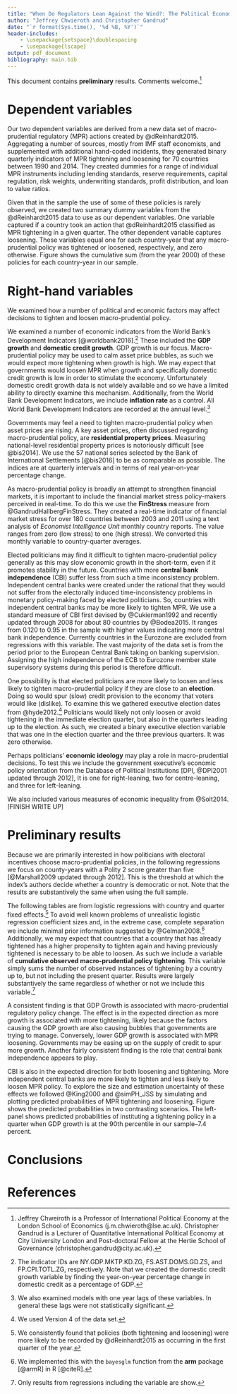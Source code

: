 ```yaml
---
title: "When Do Regulators Lean Against the Wind?: The Political Economy of Implementing Macro-prudential Regulatory Tools: Preliminary results"
author: "Jeffrey Chwieroth and Christopher Gandrud"
date: "`r format(Sys.time(), '%d %B, %Y')`"
header-includes:
    - \usepackage{setspace}\doublespacing
    - \usepackage{lscape}
output: pdf_document
bibliography: main.bib
---
```


This document contains **preliminary** results. Comments welcome.[^authors]

\begin{abstract}
In the aftermath of the global financial crisis, macro-prudential regulatory (MPR) tools, which aim to limit the build-up of systemic risk and the macroeconomic costs of financial instability, have gained widespread attention. An important element of MPR tools involves implementing new counter-cyclical regulatory measures to dampen credit cycles. Yet the political dynamics of MPR tools are complicated in that their implementation involves moving against market and public sentiment during boom periods as well as affecting who can obtain access to financing and who cannot. In this sense, the use of MPR tools can be highly and conspicuously distributional, thus potentially constraining their use and effectiveness. In many cases, the allocation of MPR responsibilities to hitherto independent central banks creates additional concerns about the nature of their accountability relationship with the rest of the political process and the public at large. To shed light on these critical issues, we provide the first cross-national statistical political economy analysis of MPR implementation. Our analysis assesses the relative importance of political credit cycles, institutional demands, and societal demands for credit tightening and easing. \textbf{Preliminary results} from democracies indicate that independent central banks are important for overcoming the political credit cycles that would hamper effective MPR tightening. Conversely, [GET]
\end{abstract}

\clearpage

# Dependent variables

Our two dependent variables are derived from a new data set of macro-prudential regulatory (MPR) actions created by @dReinhardt2015. Aggregating a number of sources, mostly from IMF staff economists, and supplemented with additional hand-coded incidents, they generated binary quarterly indicators of MPR tightening and loosening for 70 countries between 1990 and 2014. They created dummies for a range of individual MPR instruments including lending standards, reserve requirements, capital regulation, risk weights, underwriting standards, profit distribution, and loan to value ratios.

Given that in the sample the use of some of these policies is rarely observed, we created two summary dummy variables from the @dReinhardt2015 data to use as our dependent variables. One variable captured if a country took an action that @dReinhardt2015 classified as MPR tightening in a given quarter. The other dependent variable captures loosening. These variables equal one for each country-year that any macro-prudential policy was tightened or loosened, respectively, and zero otherwise. Figure \ref{describe_cumsum} shows the cumulative sum (from the year 2000) of these policies for each country-year in our sample.

\begin{landscape}
\begin{figure}
    \caption{Cumulative Decisions to Loosen and Tighten Macro-prudential Regulatory Policy (from 2000)}
    \label{describe_cumsum}
    \begin{center}
        \includegraphics{figures/cumsum_mpr.pdf}
    \end{center}

\end{figure}
\end{landscape}

# Right-hand variables

We examined how a number of political and economic factors may affect decisions to tighten and loosen macro-prudential policy.

We examined a number of economic indicators from the World Bank's Development Indicators [@worldbank2016].[^wdi] These included the **GDP growth** and **domestic credit growth**. GDP growth is our focus. Macro-prudential policy may be used to calm asset price bubbles, as such we would expect more tightening when growth is high. We may expect that governments would loosen MPR when growth and specifically domestic credit growth is low in order to stimulate the economy. Unfortunately domestic credit growth data is not widely available and so we have a limited ability to directly examine this mechanism. Additionally, from the World Bank Development Indicators, we include **inflation rate** as a control. All World Bank Development Indicators are recorded at the annual level.[^wdilags]

Governments may feel a need to tighten macro-prudential policy when asset prices are rising. A key asset prices, often discussed regarding macro-prudential policy, are **residential property prices**. Measuring national-level residential property prices is notoriously difficult [see @bis2014]. We use the 57 national series selected by the Bank of International Settlements [@bis2016] to be as comparable as possible. The indices are at quarterly intervals and in terms of real year-on-year percentage change.

As macro-prudential policy is broadly an attempt to strengthen financial markets, it is important to include the financial market stress policy-makers perceived in real-time. To do this we use the **FinStress** measure from @GandrudHallbergFinStress. They created a real-time indicator of financial market stress for over 180 countries between 2003 and 2011 using a text analysis of *Economist Intelligence Unit* monthly country reports. The value ranges from zero (low stress) to one (high stress). We converted this monthly variable to country-quarter averages.

Elected politicians may find it difficult to tighten macro-prudential policy generally as this may slow economic growth in the short-term, even if it promotes stability in the future. Countries with more **central bank independence** (CBI) suffer less from such a time inconsistency problem. Independent central banks were created under the rational that they would not suffer from the electorally induced time-inconsistency problems in monetary policy-making faced by elected politicians. So, countries with independent central banks may be more likely to tighten MPR. We use a standard measure of CBI first devised by @Cukierman1992 and recently updated through 2008 for about 80 countries by @Bodea2015. It ranges from 0.120 to 0.95 in the sample with higher values indicating more central bank independence. Currently countries in the Eurozone are excluded from regressions with this variable. The vast majority of the data set is from the period prior to the European Central Bank taking on banking supervision. Assigning the high independence of the ECB to Eurozone member state supervisory systems during this period is therefore difficult.

One possibility is that elected politicians are more likely to loosen and less likely to tighten macro-prudential policy if they are close to an **election**. Doing so would spur (slow) credit provision to the economy that voters would like (dislike). To examine this we gathered executive election dates from @hyde2012.[^hyde4] Politicians would likely not only loosen or avoid tightening in the immediate election quarter, but also in the quarters leading up to the election. As such, we created a binary executive election variable that was one in the election quarter and the three previous quarters. It was zero otherwise.

Perhaps politicians' **economic ideology** may play a role in macro-prudential decisions. To test this we include the government executive's economic policy orientation from the Database of Political Institutions [DPI, @DPI2001 updated through 2012], It is one for right-leaning, two for centre-leaning, and three for left-leaning.

We also included various measures of economic inequality from @Solt2014. [FINISH WRITE UP]

# Preliminary results

Because we are primarily interested in how politicians with electoral incentives choose macro-prudential policies, in the following regressions we focus on county-years with a Polity 2 score greater than five [@Marshall2009 updated through 2012]. This is the threshold at which the index's authors decide whether a country is democratic or not. Note that the results are substantively the same when using the full sample.

The following tables are from logistic regressions with country and quarter fixed effects.[^qtfe] To avoid well known problems of unrealistic logistic regression coefficient sizes and, in the extreme case, complete separation we include minimal prior information suggested by @Gelman2008.[^bayesglm] Additionally, we may expect that countries that a country that has already tightened has a higher propensity to tighten again and having previously tightened is necessary to be able to loosen. As such we include a variable of **cumulative observed macro-prudential policy tightening**. This variable simply sums the number of observed instances of tightening by a country up to, but not including the present quarter. Results were largely substantively the same regardless of whether or not we include this variable.[^cuminclude]

A consistent finding is that GDP Growth is associated with macro-prudential regulatory policy change. The effect is in the expected direction as more growth is associated with more tightening, likely because the factors causing the GDP growth are also causing bubbles that governments are trying to manage. Conversely, lower GDP growth is associated with MPR loosening. Governments may be easing up on the supply of credit to spur more growth. Another fairly consistent finding is the role that central bank independence appears to play.

CBI is also in the expected direction for both loosening and tightening. More independent central banks are more likely to tighten and less likely to loosen MPR policy. To explore the size and estimation uncertainty of these effects we followed @King2000 and @simPH_JSS by simulating and plotting predicted probabilities of MPR tightening and loosening. Figure \ref{predict_cbi} shows the predicted probabilities in two contrasting scenarios. The left-panel shows predicted probabilities of instituting a tightening policy in a quarter when GDP growth is at the 90th percentile in our sample--7.4 percent.

\begin{figure}
    \caption{Predicted Probability of Macro-prudential Regulatory Policy Tightening and Loosening at Various Fitted Values of Central Bank Independence}
    \label{predict_cbi}
    \begin{center}
        \includegraphics{figures/cbi_predictions.pdf}
    \end{center}
    {\scriptsize{
    The figures show the median and highest probability density intervals (50\%, 90\%, and 95\%) of 1000 simulations. \\
    The figures were created using estimates from the fourth models show in tables \ref{tighten_table} and \ref{loosen_table}. In the left-panel GDP growth was fitted at the democratic sample's 90th percentile--7.4 percent. In the right-panel GDP growth was fitted at the 10th percentile--$-0.85$ percent. Inflation and the cumulative number of previous tightening moves were fitted at the sample mean.  
    }}
\end{figure}


\begin{figure}
    \caption{Predicted Probability of Macro-prudential Regulatory Policy Tightening Various Fitted Values of Housing Price change and GDP Growth}
    \label{predict_cbi}
    \begin{center}
        \includegraphics{figures/bis_gdp_predictions.pdf}
    \end{center}
    {\scriptsize{
    The figures show the median and highest probability density intervals (50\%, 90\%, and 95\%) of 1000 simulations. \\
    The figure was created using estimates from the fourth model in Table \ref{tighten_table}. GDP growth was fitted at the democratic sample's 90th percentile--7.4 percent and the 10th percentile--$-0.85$ percent. Inflation and the cumulative number of previous tightening moves were fitted at the sample mean.  
    }}
\end{figure}

\begin{table}
    \caption{Logistic Regression Estimates For Macro-prudential Policy \textbf{Tightening}}
    \label{tighten_table}
    \begin{center}
        \input{tables/tightening_results.tex}
    \end{center}
    {\scriptsize{All models include country and quarter fixed effects.}}
\end{table}

\begin{table}
    \caption{Logistic Regression Estimates For Macro-prudential Policy \textbf{Loosening}}
    \label{loosen_table}
    \begin{center}
        \input{tables/loosen_results.tex}
    \end{center}
    {\scriptsize{All models include country and quarter fixed effects.}}
\end{table}

# Conclusions


# References

[^authors]: Jeffrey Chweiroth is a Professor of International Political Economy at the London School of Economics (j.m.chwieroth@lse.ac.uk). Christopher Gandrud is a Lecturer of Quantitative International Political Economy at City University London and Post-doctoral Fellow at the Hertie School of Governance (christopher.gandrud@city.ac.uk).

[^hyde4]: We used Version 4 of the data set.

[^wdi]: The indicator IDs are NY.GDP.MKTP.KD.ZG, FS.AST.DOMS.GD.ZS, and FP.CPI.TOTL.ZG, respectively. Note that we created the domestic credit growth variable by finding the year-on-year percentage change in domestic credit as a percentage of GDP.

[^wdilags]: We also examined models with one year lags of these variables. In general these lags were not statistically significant.

[^cuminclude]: Only results from regressions including the variable are show.

[^qtfe]: We consistently found that policies (both tightening and loosening) were more likely to be recorded by @dReinhardt2015 as occurring in the first quarter of the year.

[^bayesglm]: We implemented this with the `bayesglm` function from the **arm** package [@armR] in R [@citeR].

[^elections_skept]: We are cautious about this finding at this point as it is somewhat model dependent (i.e. there is no statistically significant effect of elections in a model without other covariates).
